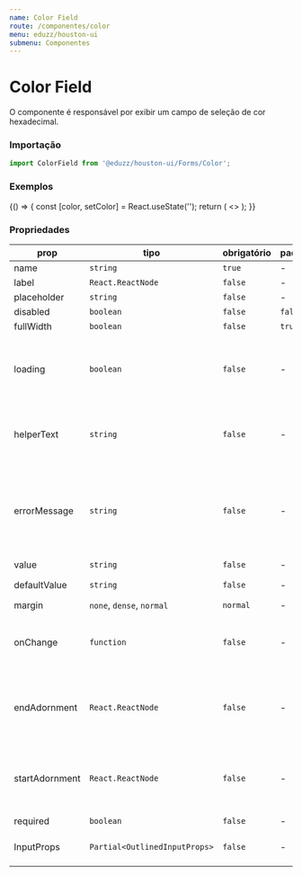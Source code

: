 ```yaml
---
name: Color Field
route: /componentes/color
menu: eduzz/houston-ui
submenu: Componentes
---
```




# Color Field

O componente é responsável por exibir um campo de seleção de cor hexadecimal.

### Importação

```js
import ColorField from '@eduzz/houston-ui/Forms/Color';
```

### Exemplos

<Playground>
  {() => {
    const [color, setColor] = React.useState('');
    return (
      <>
        <ColorField label='Cor' value={color} onChange={setColor} />
        <ColorField label='Cor' placeholder='Selecione uma cor' value={color} onChange={setColor} />
        <ColorField label='Cor padrão' defaultValue='#4a8b90' value={color} onChange={setColor} />
        <ColorField label='Campo desabilitado' value={color} onChange={setColor} disabled />
      </>
    );
  }}
</Playground>

### Propriedades

| prop           | tipo                          | obrigatório | padrão  | descrição                                                                           |
| -------------- | ----------------------------- | ----------- | ------- | ----------------------------------------------------------------------------------- |
| name           | `string`                      | `true`      | -       | -                                                                                   |
| label          | `React.ReactNode`             | `false`     | -       | -                                                                                   |
| placeholder    | `string`                      | `false`     | -       | -                                                                                   |
| disabled       | `boolean`                     | `false`     | `false` | -                                                                                   |
| fullWidth      | `boolean`                     | `false`     | `true`  | -                                                                                   |
| loading        | `boolean`                     | `false`     | -       | Exibe ícone de carregamento no componente de texto.                                 |
| helperText     | `string`                      | `false`     | -       | Exibe texto de ajuda abaixo do componente de texto.                                 |
| errorMessage   | `string`                      | `false`     | -       | Exibe uma mensagem de erro no componente de texto, assim como indica erro no campo. |
| value          | `string`                      | `false`     | -       | -                                                                                   |
| defaultValue   | `string`                      | `false`     | -       | Valor padrão do campo.                                                              |
| margin         | `none`, `dense`, `normal`     | `normal`    | -       | -                                                                                   |
| onChange       | `function`                    | `false`     | -       | Função disparada ao alterar o valor do campo de texto.                              |
| endAdornment   | `React.ReactNode`             | `false`     | -       | Ícone ou botão com ícone que será exibido no final do campo.                        |
| startAdornment | `React.ReactNode`             | `false`     | -       | Ícone ou botão com ícone que será exibido no início do campo.                       |
| required       | `boolean`                     | `false`     | -       | -                                                                                   |
| InputProps     | `Partial<OutlinedInputProps>` | `false`     | -       | Props aplicadas no input.                                                           |
